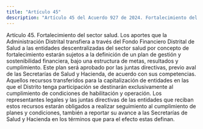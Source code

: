 ```yaml
---
title: "Artículo 45"
description: "Artículo 45 del Acuerdo 927 de 2024. Fortalecimiento del sector salud."
---
```


Artículo 45. Fortalecimiento del sector salud. Los aportes que la Administración Distrital transfiera a través del Fondo Financiero Distrital de Salud a las entidades descentralizadas del sector salud por concepto de fortalecimiento estarán sujetos a la definición de un plan de gestión y sostenibilidad financiera, bajo una estructura de metas, resultados y cumplimiento. Este plan será aprobado por las juntas directivas, previo aval de las Secretarías de Salud y Hacienda, de acuerdo con sus competencias. Aquellos recursos transferidos para la capitalización de entidades en las que el Distrito tenga participación se destinarán exclusivamente al cumplimiento de condiciones de habilitación y operación. Los representantes legales y las juntas directivas de las entidades que reciban estos recursos estarán obligados a realizar seguimiento al cumplimiento de planes y condiciones, también a reportar su avance a las Secretarías de Salud y Hacienda en los términos que para el efecto estas definan.